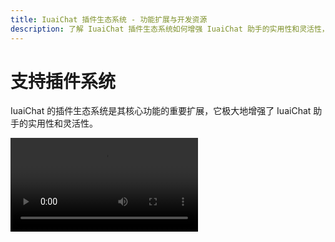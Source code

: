```yaml
---
title: IuaiChat 插件生态系统 - 功能扩展与开发资源
description: 了解 IuaiChat 插件生态系统如何增强 IuaiChat 助手的实用性和灵活性，以及提供的开发资源和插件开发指南。
---
```


# 支持插件系统

IuaiChat 的插件生态系统是其核心功能的重要扩展，它极大地增强了 IuaiChat 助手的实用性和灵活性。

<Video src="https://github.com/iuaihub/iuai-chat/assets/28616219/f29475a3-f346-4196-a435-41a6373ab9e2" />

通过利用插件，IuaiChat 的助手们能够实现实时信息的获取和处理，例如搜索网络信息，为用户提供即时且相关的资讯。

此外，这些插件不仅局限于新闻聚合，还可以扩展到其他实用的功能，如快速检索文档、生成图片、获取 Bilibili 、Steam 等各种平台数据，以及与其他各式各样的第三方服务交互。

通过查看 [插件使用](/zh/docs/usage/plugins/basic) 了解更多。质的声音选项 (OpenAI Audio, Microsoft Edge Speech)，以满足不同地域和文化背景用户的需求。用户可以根据个人喜好或者特定场景来选择合适的语音，从而获得个性化的交流体验。
